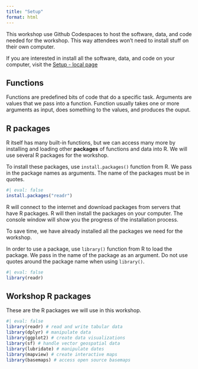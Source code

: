 ```yaml
---
title: "Setup"
format: html
---
```


This workshop use Github Codespaces to host the software, data, and code needed for the workshop. This way attendees won't need to install stuff on their own computer.

If you are interested in install all the software, data, and code on your computer, visit the [Setup - local page](setup-local.qmd)

## Functions

Functions are predefined bits of code that do a specific task. Arguments are values that we pass into a function. Function usually takes one or more arguments as input, does something to the values, and produces the ouput.

## R packages

R itself has many built-in functions, but we can access many more by installing and loading other **packages** of functions and data into R. We will use several R packages for the workshop.

To install these packages, use `install.packages()` function from R. We pass in the package names as arguments. The name of the packages must be in quotes.

```r
#| eval: false
install.packages("readr")
```

R will connect to the internet and download packages from servers that have R packages. R will then install the packages on your computer. The console window will show you the progress of the installation process.

To save time, we have already installed all the packages we need for the workshop.

In order to use a package, use `library()` function from R to load the package. We pass in the name of the package as an argument. Do not use quotes around the package name when using `library()`.

```r
#| eval: false
library(readr) 
```

## Workshop R packages

These are the R packages we will use in this workshop.

```r
#| eval: false
library(readr) # read and write tabular data
library(dplyr) # manipulate data
library(ggplot2) # create data visualizations
library(sf) # handle vector geospatial data
library(lubridate) # manipulate dates
library(mapview) # create interactive maps
library(basemaps) # access open source basemaps

```
